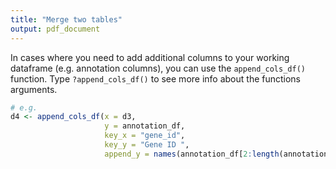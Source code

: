 ```yaml
---
title: "Merge two tables"
output: pdf_document
---
```


In cases where you need to add additional columns to your working dataframe (e.g. annotation columns), you can use the `append_cols_df()` function. Type `?append_cols_df()` to see more info about the functions arguments. 

```r
# e.g. 
d4 <- append_cols_df(x = d3,
                     y = annotation_df,
                     key_x = "gene_id",
                     key_y = "Gene ID ", 
                     append_y = names(annotation_df[2:length(annotation_df)]))

```
